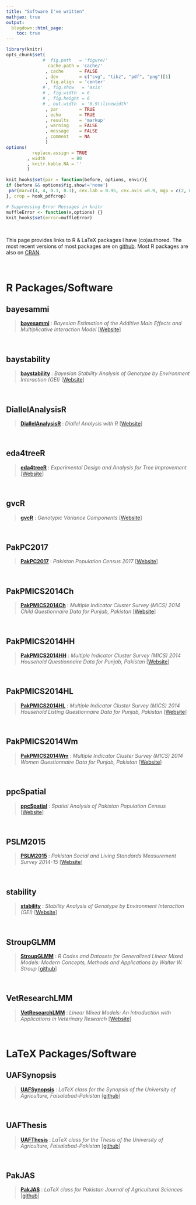 ```yaml
---
title: "Software I've written"
mathjax: true
output:
  blogdown::html_page:
    toc: true
---
```


```r
library(knitr)
opts_chunk$set(
              #  fig.path   = 'figure/'
                cache.path = 'cache/'
               , cache      = FALSE
               , dev        = c("svg", "tikz", "pdf", "png")[1]
               , fig.align  = 'center'
              # , fig.show   = 'asis'
              # , fig.width  = 6
              # , fig.height = 6
              # , out.width  = '0.9\\linewidth'
               , par        = TRUE
               , echo       = TRUE
               , results    = 'markup'
               , warning    = FALSE
               , message    = FALSE
               , comment    = NA
               )
options(
          replace.assign = TRUE
        , width          = 80
        , knitr.kable.NA = ''
        )

knit_hooks$set(par = function(before, options, envir){
if (before && options$fig.show!='none')
 par(mar=c(4, 4, 0.1, 0.1), cex.lab = 0.95, cex.axis =0.9, mgp = c(2, 0.7, 0), tcl = -0.3)
}, crop = hook_pdfcrop)

# Suppressing Error Messages in knitr
muffleError <- function(x,options) {}
knit_hooks$set(error=muffleError)
```

&nbsp;

This page provides links to R & LaTeX packages I have (co)authored. The most recent versions of most packages are on [github](https://github.com/myaseen208/). Most R packages are also on [CRAN](http://cran.rstudio.com).

&nbsp;

# R Packages/Software

## bayesammi

> [**bayesammi**](https://cran.r-project.org/web/packages/bayesammi/index.html) :  *Bayesian Estimation of the Additive Main Effects and Multiplicative Interaction Model* [[Website](https://myaseen208.github.io/bayesammi)]

&nbsp;

## baystability
> [**baystability**](https://cran.r-project.org/web/packages/baystability/index.html) :  *Bayesian Stability Analysis of Genotype by Environment Interaction (GEI)* [[Website](https://myaseen208.github.io/baystability)]

&nbsp;

## DiallelAnalysisR
> [**DiallelAnalysisR**](https://cran.r-project.org/web/packages/DiallelAnalysisR/index.html) :  *Diallel Analysis with R* [[Website](https://myaseen208.github.io/DiallelAnalysisR)]

&nbsp;

## eda4treeR
> [**eda4treeR**](https://cran.r-project.org/web/packages/eda4treeR/index.html) :  *Experimental Design and Analysis for Tree Improvement* [[Website](https://myaseen208.github.io/eda4treeR)]

&nbsp;

## gvcR
> [**gvcR**](https://cran.r-project.org/web/packages/gvcR/index.html) :  *Genotypic Variance Components* [[Website](https://myaseen208.github.io/gvcR)]

&nbsp;

## PakPC2017
> [**PakPC2017**](https://cran.r-project.org/web/packages/PakPC2017/index.html) :  *Pakistan Population Census 2017* [[Website](https://myaseen208.github.io/PakPC2017)]

&nbsp;

## PakPMICS2014Ch
> [**PakPMICS2014Ch**](https://cran.r-project.org/web/packages/PakPMICS2014Ch/index.html) :  *Multiple Indicator Cluster Survey (MICS) 2014 Child Questionnaire Data for Punjab, Pakistan* [[Website](https://myaseen208.github.io/PakPMICS2014Ch)]

&nbsp;

## PakPMICS2014HH
> [**PakPMICS2014HH**](https://cran.r-project.org/web/packages/PakPMICS2014HH/index.html) :  *Multiple Indicator Cluster Survey (MICS) 2014 Household Questionnaire Data for Punjab, Pakistan* [[Website](https://myaseen208.github.io/PakPMICS2014HH)]

&nbsp;

## PakPMICS2014HL
> [**PakPMICS2014HL**](https://cran.r-project.org/web/packages/PakPMICS2014HL/index.html) :  *Multiple Indicator Cluster Survey (MICS) 2014 Household Listing Questionnaire Data for Punjab, Pakistan* [[Website](https://myaseen208.github.io/PakPMICS2014HL)]

&nbsp;

## PakPMICS2014Wm
> [**PakPMICS2014Wm**](https://cran.r-project.org/web/packages/PakPMICS2014Wm/index.html) :  *Multiple Indicator Cluster Survey (MICS) 2014 Women Questionnaire Data for Punjab, Pakistan* [[Website](https://myaseen208.github.io/PakPMICS2014Wm)]

&nbsp;

## ppcSpatial
> [**ppcSpatial**](https://cran.r-project.org/web/packages/ppcSpatial/index.html) :  *Spatial Analysis of Pakistan Population Census* [[Website](https://myaseen208.github.io/ppcSpatial)]

&nbsp;

## PSLM2015
> [**PSLM2015**](https://cran.r-project.org/web/packages/PSLM2015/index.html) :  *Pakistan Social and Living Standards Measurement Survey 2014-15* [[Website](https://myaseen208.github.io/PSLM2015)]

&nbsp;

## stability
> [**stability**](https://cran.r-project.org/web/packages/stability/index.html) :  *Stability Analysis of Genotype by Environment Interaction (GEI)* [[Website](https://myaseen208.github.io/stability)]

&nbsp;

## StroupGLMM
> [**StroupGLMM**](https://cran.r-project.org/web/packages/StroupGLMM/index.html) :  *R Codes and Datasets for Generalized Linear Mixed Models: Modern Concepts, Methods and Applications by Walter W. Stroup* [[github](https://myaseen208.github.io/StroupGLMM)]

&nbsp;

## VetResearchLMM
> [**VetResearchLMM**](https://cran.r-project.org/web/packages/VetResearchLMM/index.html) :  *Linear Mixed Models: An Introduction with Applications in Veterinary Research* [[Website](https://myaseen208.github.io/VetResearchLMM)]


&nbsp;

# LaTeX Packages/Software

## UAFSynopsis
> [**UAFSynopsis**](https://github.com/myaseen208/UAFSynopsis) :  *LaTeX class for the Synopsis of the University of Agriculture, Faisalabad-Pakistan* [[github](https://github.com/myaseen208/UAFSynopsis)]

&nbsp;

## UAFThesis
> [**UAFThesis**](https://github.com/myaseen208/UAFThesis) :  *LaTeX class for the Thesis of the University of Agriculture, Faisalabad-Pakistan* [[github](https://github.com/myaseen208/UAFThesis)]


&nbsp;

## PakJAS
> [**PakJAS**](https://github.com/myaseen208/PakJAS) :  *LaTeX class for Pakistan Journal of Agricultural Sciences* [[github](https://github.com/myaseen208/PakJAS)]
